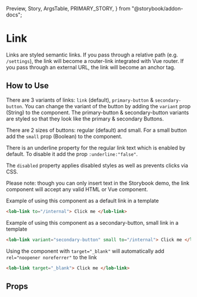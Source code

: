   Preview,
  Story,
  ArgsTable,
  PRIMARY_STORY,
} from "@storybook/addon-docs";

# Link

Links are styled semantic links. If you pass through a relative path (e.g. `/settings`), the link will become a router-link integrated with Vue router. If you pass through an external URL, the link will become an anchor tag.

<Preview>
  <Story id="components-link--regular-link" />
</Preview>

## How to Use

There are 3 variants of links: `link` (default), `primary-button` & `secondary-button`.
You can change the variant of the button by adding the `variant` prop (String) to the component.
The primary-button & secondary-button variants are styled so that they look like the primary & secondary Buttons.

There are 2 sizes of buttons: regular (default) and small. For a small button add the `small` prop (Boolean) to the component.

There is an underline property for the regular link text which is enabled by default. To disable it add the prop `:underline:"false"`.

The `disabled` property applies disabled styles as well as prevents clicks via CSS.

Please note: though you can only insert text in the Storybook demo, the link component will accept any valid HTML or Vue component.

Example of using this component as a default link in a template

```html
<lob-link to="/internal"> Click me </lob-link>
```

Example of using this component as a secondary-button, small link in a template

```html
<lob-link variant="secondary-button" small to="/internal"> Click me </lob-link>
```

Using the component with `target="_blank"` will automatically add `rel="noopener noreferrer"` to the link

```html
<lob-link target="_blank"> Click me </lob-link>
```

## Props

<ArgsTable story={PRIMARY_STORY} />
